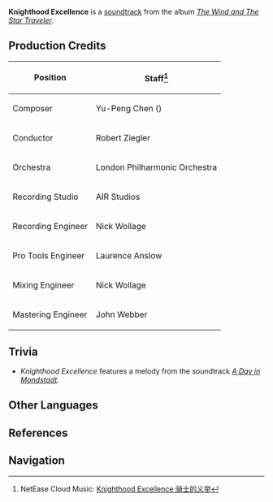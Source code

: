 {{About|the soundtrack|the Wonders of the World achievement|Knighthood Excellence (Achievement)}}
{{Soundtrack Infobox
|title          =
|image          = The Wind and The Star Traveler.png
|album          = The Wind and The Star Traveler
|disc           =
|number         = 13
|featured       = GENSHIN CONCERT 2021 "Melodies of an Endless Journey" (CD)
|featured2      =
|featured3      =
|featured_disc  = A
|featured_disc2 =
|featured_disc3 =
|youtube_id     = SZBc_OTK16k
|spotify_id     = 077mAoKu00E2c2JnhbUe7n
|played_in      = Story Quest;Dialogue
|during         = Dialogue scenes in [[Wind, Courage, and Wings]] and [[Secret Pirate Treasure]]
|domain         =
|previous       = Rite of Battle
|next           = Happy Journey
}}
'''Knighthood Excellence''' is a [[soundtrack]] from the album ''[[The Wind and The Star Traveler]]''.

==Production Credits==
{| class="wikitable" style="text-align:left; height:0.5em"
! Position
! Staff<ref>NetEase Cloud Music: [https://music.163.com/#/song?id=1455706959 Knighthood Excellence 骑士的义举]</ref>
|-
! Composer
| Yu-Peng Chen ({{Lang|zh=陈致逸|mini=1}})
|-
! Conductor
| Robert Ziegler
|-
! Orchestra
| London Philharmonic Orchestra
|-
! Recording Studio
| AIR Studios
|-
! Recording Engineer
| Nick Wollage
|-
! Pro Tools Engineer
| Laurence Anslow
|-
! Mixing Engineer
| Nick Wollage
|-
! Mastering Engineer
| John Webber
|}

==Trivia==
* ''Knighthood Excellence'' features a melody from the soundtrack ''[[A Day in Mondstadt]]''.

==Other Languages==
{{Other Languages|default_hidden = 1
|en      = Knighthood Excellence
|zhs     = 骑士的义举
|zhs_rm  = Qíshì de Yìjǔ
|zht     = 騎士的義舉
|zht_rm  = Qíshì de Yìjǔ
|ja      = 騎士の善意
|ja_rm   = Kishi no Zen'i
|ko      = {{tt|기사|騎士}}의 {{tt|의거|義舉}}
|ko_rm   = Gisa-ui Uigeo
}}

==References==
{{Reflist}}

==Navigation==
{{Soundtrack Navbox|The Wind and The Star Traveler}}